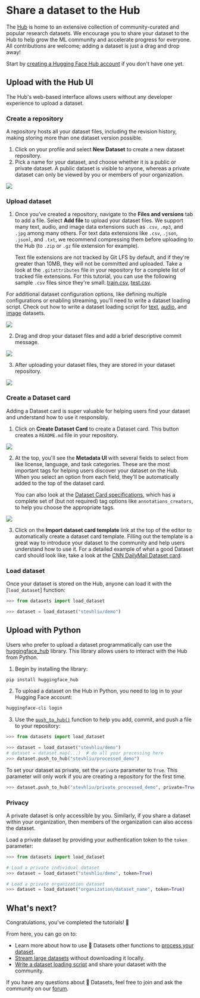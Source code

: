 # Share a dataset to the Hub

The [Hub](https://huggingface.co/datasets) is home to an extensive collection of community-curated and popular research datasets. We encourage you to share your dataset to the Hub to help grow the ML community and accelerate progress for everyone. All contributions are welcome; adding a dataset is just a drag and drop away!

Start by [creating a Hugging Face Hub account](https://huggingface.co/join) if you don't have one yet.

## Upload with the Hub UI

The Hub's web-based interface allows users without any developer experience to upload a dataset.

### Create a repository

A repository hosts all your dataset files, including the revision history, making storing more than one dataset version possible.

1. Click on your profile and select **New Dataset** to create a new dataset repository. 
2. Pick a name for your dataset, and choose whether it is a public or private dataset. A public dataset is visible to anyone, whereas a private dataset can only be viewed by you or members of your organization.

<div class="flex justify-center">
    <img src="https://huggingface.co/datasets/huggingface/documentation-images/resolve/main/datasets/create_repo.png"/>
</div>

### Upload dataset

1. Once you've created a repository, navigate to the **Files and versions** tab to add a file. Select **Add file** to upload your dataset files. We support many text, audio, and image data extensions such as `.csv`, `.mp3`, and `.jpg` among many others. For text data extensions like `.csv`, `.json`, `.jsonl`, and `.txt`, we recommend compressing them before uploading to the Hub (to `.zip` or `.gz` file extension for example).

    Text file extensions are not tracked by Git LFS by default, and if they're greater than 10MB, they will not be committed and uploaded. Take a look at the `.gitattributes` file in your repository for a complete list of tracked file extensions. For this tutorial, you can use the following sample `.csv` files since they're small: <a href="https://huggingface.co/datasets/stevhliu/demo/raw/main/train.csv" download>train.csv</a>, <a href="https://huggingface.co/datasets/stevhliu/demo/raw/main/test.csv" download>test.csv</a>.

<Tip warning={true}>

For additional dataset configuration options, like defining multiple configurations or enabling streaming, you'll need to write a dataset loading script. Check out how to write a dataset loading script for <a href="https://huggingface.co/docs/datasets/dataset_script#create-a-dataset-loading-script"><span class="underline decoration-green-400 decoration-2 font-semibold">text</span></a>, <a href="https://huggingface.co/docs/datasets/audio_dataset#loading-script"><span class="underline decoration-pink-400 decoration-2 font-semibold">audio</span></a>, and <a href="https://huggingface.co/docs/datasets/image_dataset#loading-script"><span class="underline decoration-yellow-400 decoration-2 font-semibold">image</span></a> datasets.

</Tip>

<div class="flex justify-center">
    <img src="https://huggingface.co/datasets/huggingface/documentation-images/resolve/main/datasets/upload_files.png"/>
</div>

2. Drag and drop your dataset files and add a brief descriptive commit message.

<div class="flex justify-center">
    <img src="https://huggingface.co/datasets/huggingface/documentation-images/resolve/main/datasets/commit_files.png"/>
</div>

3. After uploading your dataset files, they are stored in your dataset repository.

<div class="flex justify-center">
    <img src="https://huggingface.co/datasets/huggingface/documentation-images/resolve/main/datasets/files_stored.png"/>
</div>

### Create a Dataset card

Adding a Dataset card is super valuable for helping users find your dataset and understand how to use it responsibly.

1. Click on **Create Dataset Card** to create a Dataset card. This button creates a `README.md` file in your repository.

<div class="flex justify-center">
    <img src="https://huggingface.co/datasets/huggingface/documentation-images/resolve/main/datasets/dataset_card.png"/>
</div>

2. At the top, you'll see the **Metadata UI** with several fields to select from like license, language, and task categories. These are the most important tags for helping users discover your dataset on the Hub. When you select an option from each field, they'll be automatically added to the top of the dataset card.

    You can also look at the [Dataset Card specifications](https://github.com/huggingface/hub-docs/blob/main/datasetcard.md?plain=1), which has a complete set of (but not required) tag options like `annotations_creators`, to help you choose the appropriate tags.

<div class="flex justify-center">
    <img src="https://huggingface.co/datasets/huggingface/documentation-images/resolve/main/datasets/metadata_ui.png"/>
</div>

3. Click on the **Import dataset card template** link at the top of the editor to automatically create a dataset card template. Filling out the template is a great way to introduce your dataset to the community and help users understand how to use it. For a detailed example of what a good Dataset card should look like, take a look at the [CNN DailyMail Dataset card](https://huggingface.co/datasets/cnn_dailymail).

### Load dataset

Once your dataset is stored on the Hub, anyone can load it with the [`load_dataset`] function:

```py
>>> from datasets import load_dataset

>>> dataset = load_dataset("stevhliu/demo")
```

## Upload with Python

Users who prefer to upload a dataset programmatically can use the [huggingface_hub](https://huggingface.co/docs/huggingface_hub/index) library. This library allows users to interact with the Hub from Python. 

1. Begin by installing the library:

```bash
pip install huggingface_hub
```

2. To upload a dataset on the Hub in Python, you need to log in to your Hugging Face account:

```bash
huggingface-cli login
```

3. Use the [`push_to_hub()`](https://huggingface.co/docs/datasets/main/en/package_reference/main_classes#datasets.DatasetDict.push_to_hub) function to help you add, commit, and push a file to your repository:

```py
>>> from datasets import load_dataset

>>> dataset = load_dataset("stevhliu/demo")
# dataset = dataset.map(...)  # do all your processing here
>>> dataset.push_to_hub("stevhliu/processed_demo")
```

To set your dataset as private, set the `private` parameter to `True`. This parameter will only work if you are creating a repository for the first time.

```py
>>> dataset.push_to_hub("stevhliu/private_processed_demo", private=True)
```

### Privacy

A private dataset is only accessible by you. Similarly, if you share a dataset within your organization, then members of the organization can also access the dataset.

Load a private dataset by providing your authentication token to the `token` parameter:

```py
>>> from datasets import load_dataset

# Load a private individual dataset
>>> dataset = load_dataset("stevhliu/demo", token=True)

# Load a private organization dataset
>>> dataset = load_dataset("organization/dataset_name", token=True)
```

## What's next?

Congratulations, you've completed the tutorials! 🥳

From here, you can go on to:

- Learn more about how to use 🤗 Datasets other functions to [process your dataset](process).
- [Stream large datasets](stream) without downloading it locally.
- [Write a dataset loading script](dataset_script) and share your dataset with the community.

If you have any questions about 🤗 Datasets, feel free to join and ask the community on our [forum](https://discuss.huggingface.co/c/datasets/10).
